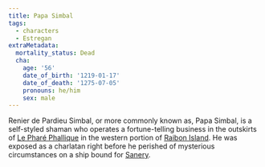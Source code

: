 ```yaml
---
title: Papa Simbal
tags:
  - characters
  - Estregan
extraMetadata:
  mortality_status: Dead
  cha:
    age: '56'
    date_of_birth: '1219-01-17'
    date_of_death: '1275-07-05'
    pronouns: he/him
    sex: male
---
```



Renier de Pardieu Simbal, or more commonly known as, Papa Simbal, is a self-styled shaman who operates a fortune-telling business in the outskirts of [Le Pharé Phallique](../locations/le-phare-phallique.mdx) in the western portion of [Raibon Island](../locations/raibon-island.mdx). He was exposed as a charlatan right before he perished of mysterious circumstances on a ship bound for [Sanery](../locations/sanery.mdx).

